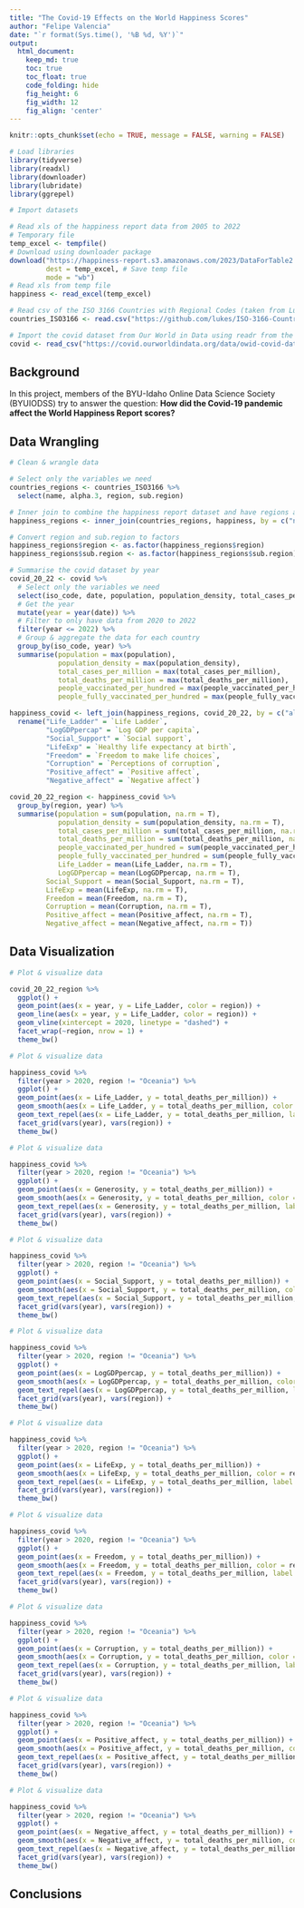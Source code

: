 ```yaml
---
title: "The Covid-19 Effects on the World Happiness Scores"
author: "Felipe Valencia"
date: "`r format(Sys.time(), '%B %d, %Y')`"
output:
  html_document:  
    keep_md: true
    toc: true
    toc_float: true
    code_folding: hide
    fig_height: 6
    fig_width: 12
    fig_align: 'center'
---
```


```r
knitr::opts_chunk$set(echo = TRUE, message = FALSE, warning = FALSE)
```

```r
# Load libraries
library(tidyverse)
library(readxl)
library(downloader)
library(lubridate)
library(ggrepel)
```

```r
# Import datasets

# Read xls of the happiness report data from 2005 to 2022
# Temporary file
temp_excel <- tempfile()
# Download using downloader package
download("https://happiness-report.s3.amazonaws.com/2023/DataForTable2.1WHR2023.xls?raw=true",
         dest = temp_excel, # Save temp file
         mode = "wb")
# Read xls from temp file
happiness <- read_excel(temp_excel)

# Read csv of the ISO 3166 Countries with Regional Codes (taken from Luke Duncalfe's GitHub reop)
countries_ISO3166 <- read.csv("https://github.com/lukes/ISO-3166-Countries-with-Regional-Codes/blob/master/all/all.csv?raw=true")

# Import the covid dataset from Our World in Data using readr from the Tidyverse
covid <- read_csv("https://covid.ourworldindata.org/data/owid-covid-data.csv")

```

## Background

In this project, members of the BYU-Idaho Online Data Science Society (BYUIODSS) try to answer the question: __How did the Covid-19 pandemic affect the World Happiness Report scores?__

## Data Wrangling

```r
# Clean & wrangle data

# Select only the variables we need
countries_regions <- countries_ISO3166 %>%
  select(name, alpha.3, region, sub.region)

# Inner join to combine the happiness report dataset and have regions and sub-regions
happiness_regions <- inner_join(countries_regions, happiness, by = c("name" = "Country name"))

# Convert region and sub.region to factors
happiness_regions$region <- as.factor(happiness_regions$region)
happiness_regions$sub.region <- as.factor(happiness_regions$sub.region)

# Summarise the covid dataset by year
covid_20_22 <- covid %>%
  # Select only the variables we need
  select(iso_code, date, population, population_density, total_cases_per_million, total_deaths_per_million, people_vaccinated_per_hundred, people_fully_vaccinated_per_hundred) %>%
  # Get the year
  mutate(year = year(date)) %>%
  # Filter to only have data from 2020 to 2022
  filter(year <= 2022) %>%
  # Group & aggregate the data for each country
  group_by(iso_code, year) %>%
  summarise(population = max(population),
            population_density = max(population_density),
            total_cases_per_million = max(total_cases_per_million),
            total_deaths_per_million = max(total_deaths_per_million),
            people_vaccinated_per_hundred = max(people_vaccinated_per_hundred),
            people_fully_vaccinated_per_hundred = max(people_fully_vaccinated_per_hundred))

happiness_covid <- left_join(happiness_regions, covid_20_22, by = c("alpha.3" = "iso_code", "year")) %>%
  rename("Life_Ladder" = `Life Ladder`,
         "LogGDPpercap" = `Log GDP per capita`,
         "Social_Support" = `Social support`,
         "LifeExp" = `Healthy life expectancy at birth`,
         "Freedom" = `Freedom to make life choices`,
         "Corruption" = `Perceptions of corruption`,
         "Positive_affect" = `Positive affect`,
         "Negative_affect" = `Negative affect`)

covid_20_22_region <- happiness_covid %>%
  group_by(region, year) %>%
  summarise(population = sum(population, na.rm = T),
            population_density = sum(population_density, na.rm = T),
            total_cases_per_million = sum(total_cases_per_million, na.rm = T),
            total_deaths_per_million = sum(total_deaths_per_million, na.rm = T),
            people_vaccinated_per_hundred = sum(people_vaccinated_per_hundred, na.rm = T),
            people_fully_vaccinated_per_hundred = sum(people_fully_vaccinated_per_hundred, na.rm = T),
            Life_Ladder = mean(Life_Ladder, na.rm = T),
            LogGDPpercap = mean(LogGDPpercap, na.rm = T),
         Social_Support = mean(Social_Support, na.rm = T),
         LifeExp = mean(LifeExp, na.rm = T),
         Freedom = mean(Freedom, na.rm = T),
         Corruption = mean(Corruption, na.rm = T),
         Positive_affect = mean(Positive_affect, na.rm = T),
         Negative_affect = mean(Negative_affect, na.rm = T))

```

## Data Visualization

```r
# Plot & visualize data

covid_20_22_region %>%
  ggplot() +
  geom_point(aes(x = year, y = Life_Ladder, color = region)) +
  geom_line(aes(x = year, y = Life_Ladder, color = region)) +
  geom_vline(xintercept = 2020, linetype = "dashed") +
  facet_wrap(~region, nrow = 1) +
  theme_bw()
```



```r
# Plot & visualize data

happiness_covid %>%
  filter(year > 2020, region != "Oceania") %>%
  ggplot() +
  geom_point(aes(x = Life_Ladder, y = total_deaths_per_million)) +
  geom_smooth(aes(x = Life_Ladder, y = total_deaths_per_million, color = region), method = "lm") +
  geom_text_repel(aes(x = Life_Ladder, y = total_deaths_per_million, label = name), size = 2.5) +
  facet_grid(vars(year), vars(region)) +
  theme_bw()
```


```r
# Plot & visualize data

happiness_covid %>%
  filter(year > 2020, region != "Oceania") %>%
  ggplot() +
  geom_point(aes(x = Generosity, y = total_deaths_per_million)) +
  geom_smooth(aes(x = Generosity, y = total_deaths_per_million, color = region), method = "lm") +
  geom_text_repel(aes(x = Generosity, y = total_deaths_per_million, label = name), size = 2.5) +
  facet_grid(vars(year), vars(region)) +
  theme_bw()
```
```r
# Plot & visualize data

happiness_covid %>%
  filter(year > 2020, region != "Oceania") %>%
  ggplot() +
  geom_point(aes(x = Social_Support, y = total_deaths_per_million)) +
  geom_smooth(aes(x = Social_Support, y = total_deaths_per_million, color = region), method = "lm") +
  geom_text_repel(aes(x = Social_Support, y = total_deaths_per_million, label = name), size = 2.5) +
  facet_grid(vars(year), vars(region)) +
  theme_bw()
```

```r
# Plot & visualize data

happiness_covid %>%
  filter(year > 2020, region != "Oceania") %>%
  ggplot() +
  geom_point(aes(x = LogGDPpercap, y = total_deaths_per_million)) +
  geom_smooth(aes(x = LogGDPpercap, y = total_deaths_per_million, color = region), method = "lm") +
  geom_text_repel(aes(x = LogGDPpercap, y = total_deaths_per_million, label = name), size = 2.5) +
  facet_grid(vars(year), vars(region)) +
  theme_bw()
```

```r
# Plot & visualize data

happiness_covid %>%
  filter(year > 2020, region != "Oceania") %>%
  ggplot() +
  geom_point(aes(x = LifeExp, y = total_deaths_per_million)) +
  geom_smooth(aes(x = LifeExp, y = total_deaths_per_million, color = region), method = "lm") +
  geom_text_repel(aes(x = LifeExp, y = total_deaths_per_million, label = name), size = 2.5) +
  facet_grid(vars(year), vars(region)) +
  theme_bw()
```

```r
# Plot & visualize data

happiness_covid %>%
  filter(year > 2020, region != "Oceania") %>%
  ggplot() +
  geom_point(aes(x = Freedom, y = total_deaths_per_million)) +
  geom_smooth(aes(x = Freedom, y = total_deaths_per_million, color = region), method = "lm") +
  geom_text_repel(aes(x = Freedom, y = total_deaths_per_million, label = name), size = 2.5) +
  facet_grid(vars(year), vars(region)) +
  theme_bw()
```

```r
# Plot & visualize data

happiness_covid %>%
  filter(year > 2020, region != "Oceania") %>%
  ggplot() +
  geom_point(aes(x = Corruption, y = total_deaths_per_million)) +
  geom_smooth(aes(x = Corruption, y = total_deaths_per_million, color = region), method = "lm") +
  geom_text_repel(aes(x = Corruption, y = total_deaths_per_million, label = name), size = 2.5) +
  facet_grid(vars(year), vars(region)) +
  theme_bw()
```

```r
# Plot & visualize data

happiness_covid %>%
  filter(year > 2020, region != "Oceania") %>%
  ggplot() +
  geom_point(aes(x = Positive_affect, y = total_deaths_per_million)) +
  geom_smooth(aes(x = Positive_affect, y = total_deaths_per_million, color = region), method = "lm") +
  geom_text_repel(aes(x = Positive_affect, y = total_deaths_per_million, label = name), size = 2.5) +
  facet_grid(vars(year), vars(region)) +
  theme_bw()
```

```r
# Plot & visualize data

happiness_covid %>%
  filter(year > 2020, region != "Oceania") %>%
  ggplot() +
  geom_point(aes(x = Negative_affect, y = total_deaths_per_million)) +
  geom_smooth(aes(x = Negative_affect, y = total_deaths_per_million, color = region), method = "lm") +
  geom_text_repel(aes(x = Negative_affect, y = total_deaths_per_million, label = name), size = 2.5) +
  facet_grid(vars(year), vars(region)) +
  theme_bw()
```

## Conclusions
